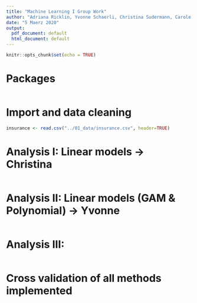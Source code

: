 ```yaml
---
title: "Machine Learning I Group Work"
author: "Adriana Ricklin, Yvonne Schaerli, Christina Sudermann, Carole Mattmann"
date: "5 Maerz 2020"
output:
  pdf_document: default
  html_document: default
---
```



```r
knitr::opts_chunk$set(echo = TRUE)
```

# Packages
```r

```

# Import and data cleaning

```r
insurance <- read.csv("../01_data/insurance.csv", header=TRUE)
```

# Analysis I: Linear models -> Christina

```r

```

# Analysis II: Linear models (GAM & Polynomial) -> Yvonne 

```r

```

# Analysis III: 

```r

```


# Cross validation of all methods implemented
